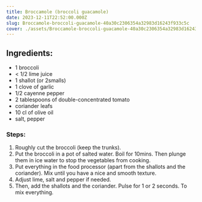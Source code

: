 ```yaml
---
title: Broccamole (broccoli guacamole)
date: 2023-12-11T22:52:00.000Z
slug: Broccamole-broccoli-guacamole-40a30c2306354a32983d16243f933c5c
cover: ./assets/Broccamole-broccoli-guacamole-40a30c2306354a32983d16243f933c5c-cover.jpg
---
```


## Ingredients:

- 1 broccoli
- < 1/2 lime juice
- 1 shallot (or 2smalls)
- 1 clove of garlic
- 1/2 cayenne pepper
- 2 tablespoons of double-concentrated tomato
- coriander leafs
- 10 cl of olive oil
- salt, pepper

### Steps:

1. Roughly cut the broccoli (keep the trunks).
2. Put the broccoli in a pot of salted water. Boil for 10mins. Then plunge them in ice water to stop
   the vegetables from cooking.
3. Put everything in the food processor (apart from the shallots and the coriander). Mix until you
   have a nice and smooth texture.
4. Adjust lime, salt and pepper if needed.
5. Then, add the shallots and the coriander. Pulse for 1 or 2 seconds. To mix everything.
